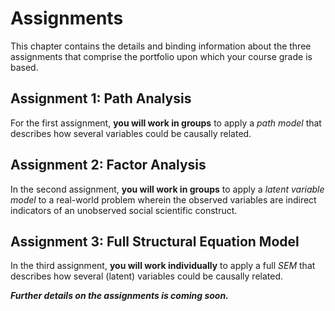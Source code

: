 # Assignments {-}

This chapter contains the details and binding information about the three 
assignments that comprise the portfolio upon which your course grade is based.

<!------------------------------------------------------------------------------

- For each assignment, you will use R to analyze some real-world data, and you 
will write up your results in a concise report.
    - The required components of these analyses/reports are delineated in the 
    following three sections.
    - You will submit this report via Blackboard.
- You will complete the first two assignments in your [Assignment Group][group].
- You will complete the third assignment individually.
- The first two assignments each contribute 25% of your course grade.
- The third assignment contributes 50% of your course grade.

<!----------------------------------------------------------------------------->

## Assignment 1: Path Analysis {-}

For the first assignment, **you will work in groups** to apply a *path model* 
that describes how several variables could be causally related. 

<!------------------------------------------------------------------------------

The components of the second assignment are described below.

1. Find a suitable dataset, and describe the data. **(250 words)**
    a. Data you have collected yourself (e.g., for a previous course)
    a. Open data (e.g., data provided with a published paper)
    a. The “Coping with COVID-19” dataset (if you can’t find anything else)
1. State the research question, and define the theoretical path model. 
**(200 words)**
    a. This model can be a re-analysis of a question that was originally 
    tested using regression or ANOVA in a published paper.
1. Translate your theoretical path model into `lavaan` syntax, and estimate the 
model.
    a. Include the code used to define and estimate your model as an appendix.
1. Explain your rationale for important modeling decisions. **(300 words)**
    a. Discuss the conceptual fit between your theory and your model.
    a. Evaluate the model assumptions.
    a. If applicable, discuss the differences and similarities between your
    path model and the regression or ANOVA results from the original paper.
    a. Discuss other important decisions that could have influence your results.
1. Report and interpret the results in APA style.
    a. Provide relevant output in a suitable format.
    a. Include measures of explained variance for the dependent variables.
1. Discuss the results. **(300 words)**
    a. Use your results to answer the research question.
    a. Consider the strengths and limitations of your analysis.

---

### Evaluation {-}

You can find a rubric delineating the evaluation criteria for each component of 
the second assignment [here](data/a2_rubric.pdf).

- See the [Grading](grading-1.html) section below for more information on how 
the component scores represented in the rubric are combined into an overall 
assignment grade.

---

### Submission {-}

Assignment 2 is due at 23:59 on Friday 28 October 2022

- Submit your report via the [Assignment 2][a2] portal on Blackboard.

<!----------------------------------------------------------------------------->

## Assignment 2: Factor Analysis {-}

In the second assignment, **you will work in groups** to apply a *latent variable 
model* to a real-world problem wherein the observed variables are indirect 
indicators of an unobserved social scientific construct. 

<!------------------------------------------------------------------------------

The components of the first assignment are described below.

1. Find a suitable dataset, and describe the data. **(150 words)**.
    a. Data you have collected yourself (e.g., for a previous course)
    a. Open data (e.g., data provided with a published paper)
    a. The “Coping with COVID-19” dataset (if you can’t find anything else)
1. State the research question, and define the theoretical latent variable 
model. **(150 words)**
    a. Be sure to clearly explicate all parts of your model.
    a. If you do an EFA, you won't have a single pre-defined model to describe.
        - Describe your analytic process.
        - Explicate all the settings you will use (e.g., items analyzed, 
        estimation method, rotation).
1. Translate your theoretical latent variable model into R code, and estimate 
the model.
    a. Include the code used to define and estimate your model as an appendix.
1. Explain your rationale for important modeling decisions. **(300 words)**
    a. Motivate your choice of latent variable model (i.e., EFA, CFA, PCA).
    a. Discuss assumptions.
    a. Discuss other important decisions that could have influence your results.
1. Report and interpret the results in APA style.
    a. Provide relevant output in a suitable format.
    a. Include measures of model fit, if applicable.
1. Discuss the results. **(300 words)**
    a. Use your results to answer the research question.
    a. Consider the strengths and limitations of your analysis.
     
---

### Evaluation {-}

You can find a rubric delineating the evaluation criteria for each component of 
the first assignment [here](data/a1_rubric.pdf).

- See the [Grading](grading-1.html) section below for more information on how 
the component scores represented in the rubric are combined into an overall 
assignment grade.

---

### Submission {-}

Assignment 1 is due at 23:59 on Friday 7 October 2022

- Submit your report via the [Assignment 1][a1] portal on Blackboard.

<!----------------------------------------------------------------------------->

## Assignment 3: Full Structural Equation Model {-}

In the third assignment, **you will work individually** to apply a full *SEM* 
that describes how several (latent) variables could be causally related. 

***Further details on the assignments is coming soon.***

<!------------------------------------------------------------------------------

The components of the third assignment are described below.

1. Find a suitable dataset, and describe the data. **(250 words)**
    a. Data you have collected yourself (e.g., for a previous course)
    a. Open data (e.g., data provided with a published paper)
    a. The “Coping with COVID-19” dataset (if you can’t find anything else)
1. State the research question, and define the theoretical SEM. 
**(300 words)**
    a. This model can be a re-analysis of a question that was originally tested 
    using regression or ANOVA in a published paper.
    a. The structural component of this model must include, at least, three
    variables.
    a. The model must include, at least, one latent variable.
1. Translate your theoretical SEM into `lavaan` syntax, and estimate the model.
    a. Include the code used to define and estimate your model as an appendix.
1. Explain your rationale for important modeling decisions. **(400 words)**
    a. Discuss the conceptual fit between your theory and your model.
    a. Evaluate the model assumptions.
    a. If applicable, discuss the differences and similarities between your path 
    model and the regression or ANOVA results from the original paper.
    a. Discuss other important decisions that could have influence your results.
1. Report and interpret the results in APA style.
    a. Provide relevant output in a suitable format.
    a. Include measures of model fit.
    a. Include measures of explained variance for the dependent variables.
1. Discuss the results. **(500 words)**
    a. Use your results to answer the research question.
    a. Consider the strengths and limitations of your analysis.

---

### Evaluation {-}

You can find a rubric delineating the evaluation criteria for each component of 
the third assignment [here](data/a3_rubric.pdf).

- See the [Grading](grading-1.html) section below for more information on how 
the component scores represented in the rubric are combined into an overall 
assignment grade.

---

### Submission {-}

Assignment 3 is due at 23:59 on Friday 11 November 2022

- Submit your report via the [Assignment 3][a3] portal on Blackboard.

<!------------------------------------------------------------------------------

## Data {-}

If you have your own data, that's great, and we strongly encourage you to use
those data for the projects. That being said, most students will not have their
own data. If you're one of the majority without data, you'll have to find an 
existing dataset to analyze (in case you were wondering, you won't have time to 
collect new data).

---

### Sources {-}

Those who need data can make use of one of the myriad publicly available 
datasets available online. Of course these datasets will vary widely in terms of 
their applicability to the project and the amount of work required to prepare 
the variables for analysis. 

The following links point to various sources of publicly available data.

- [Kaggle datasets](https://www.kaggle.com/datasets)
- [GSS Sata Explorer](https://gssdataexplorer.norc.org/) 
- [StatLine Open Data](https://www.cbs.nl/en-gb/our-services/open-data/)
- [Open Data from the Dutch Government](https://data.overheid.nl/)
- [Google Cloud Platform](https://console.cloud.google.com/marketplace/browse?filter=solution-type:dataset&_ga=2.82807711.826450092.1580463730-1425634986.1574932949)
- [Google dataset search](https://toolbox.google.com/datasetsearch) 

---

### Tips {-}

When searching for a suitable dataset, consider the following tips:

- It will take longer than you expect.
    - Start searching for data early.
    - Plan on devoting a good chunk of time to tracking down a useful dataset.
    - Realize that even after you find the data, you will also have to do a good 
    bit of cleaning to get the variables ready for analysis.
- Expect to be disappointed. 
    - You may find a dataset that looks good on paper but won't work for the 
    project (e.g., too much missing data, poor coverage for key relations, jenky 
    distributions, etc.).
        - You usually won't discover these issue until you've already downloaded 
        the data and started exploring/cleaning.
        - Make sure you check the actual data you've downloaded before you 
        declare success in your search.
- Keep the project requirements in mind when searching for data. 
    - You will need, at least, three interesting variables to model in some sort 
    of causal process (required for Assignment 3).
    - You will need, at least, one latent variable (required for Assignments 1 & 3).
        - To define a latent variable, you need multiple items (at least three) 
        measuring the same hypothetical construct.
        - In practice, these multiple indicators usually come from scales (e.g., 
        NEO-PI Big Five Personality Inventory, Beck Depression Inventory).
- If you find a dataset that looks suitable, but you want to confirm, send 
me ([Kyle](mailto:k.m.lang@uu.nl)) a link to the dataset, and I'll let you know 
if it will work for the assignments.
        
<!------------------------------------------------------------------------------

## Procedures {-}

---

### Formating {-}

- You must submit your assignment reports in PDF format.
- Each report should include a title page.
- The title page should include the following information:
    - The name of the assignment.
    - The names of all assignment authors (i.e., all group members for 
    Assignments 1 & 2, your name for Assignment 3).
    - The Assignment Group number (only for Assignments 1 & 2).
- You must include the code used to define and run your model(s) as an appendix.
    - Try to format the text in this appendix clearly.
    - Use a monospace font.
    
---

### Length {-}

In the preceding three sections, some line-items in the descriptions of the 
assignments concluded with a word count.

- These sections of your report must conform to the indicated word counts.
    - E.g., the *Data* section of Assignment 1 must contain no more that 150 
    words, and the *Discussion* section of Assignment 3 must contain no more 
    than 500 words.
- Include the word counts for these sections as part of the section heading 
(e.g., in parentheses following the section title).
    - You only need to include word counts for the sections for which a word 
    count is indicated above.
- In all other sections, you may use as many words as necessary to adequately 
explain yourself (though concision and parsimony are still encouraged).

Note that the assignments are **not** intended to be full-blown papers! You only 
get a few hundred words to describe your data, justify your theoretical model, 
and discuss the results. The focus should be on the definition of your model, 
how this model relates to theory (introduction), and what you have learned from 
your estimated model (discussion).

---

### Submission {-}

You will submit your reports through Blackboard.

- Each assignment has a corresponding item in the "Assignments" section of the 
BB page through which you will submit your reports.
- For Assignments 1 & 2, you may only submit one report per group.
    - Designate one group member to submit the report.
    - The grade for this submission will apply to all group members.
- If something goes wrong with the submission, or you notice a mistake (before 
the deadline) that you want to correct, you may upload a new version of your 
report. 
    - We will grade the final submitted version.
- The submissions will be screened with SafeAssign.

<!------------------------------------------------------------------------------

## Grading {-}

Each assignment comprises 6 components (i.e., the line-items labelled 1--6 in 
the assignment descriptions).

- Each of these 6 elements will be scored as:
    - Insufficient (0 points)
          - Sufficient (1 point)
    - Excellent (1.5 points)
- The grader may also choose to assign partial points for some sections.
- There is also one point awarded for satisfying the formatting and submission 
requirements.

The individual assignment grades will be computed as follows:

1. Sum the 6 component grades.
1. Add the formatting/submission score to the sum of the component grades.

So, given a full point for formatting/submission, we have the following landmarks:

- All components marked as *Insufficient* $\rightarrow$ Assignment Grade = 1
- All components marked as *Sufficient* $\rightarrow$ Assignment Grade = 7
- All components marked as *Excellent* $\rightarrow$ Assignment Grade = 10

The final course grade, $G_{course}$, will be computed as the weighted average of 
the three individual assignment grades, $G_{a1}$, $G_{a2}$, $G_{a3}$:

\[
G_{course} = 0.25 G_{a1} + 0.25 G_{a2} + 0.5 G_{a3}
\]

### Example Assignment {-}

You can find an example of a good submission (for Assignment 1) [here](data/a1_example.pdf).

This example is not perfect (no paper ever is), and several points could be 
improved. That being said, this submission exemplifies what we're looking for 
in your project reports. So, following the spirit of this example would earn you
a high grade.

<!------------------------------------------------------------------------------

## Rules {-}

---

### Resources {-}

For all three assignments, you may use any reference materials you like, 
including:

- All course materials
- The course GitBook
- Additional books and papers
- The internet

---

### Collaboration {-}

You will complete the first two assignments in groups.

- Although you will work in groups, your group may not work together with other 
groups.

You will complete the final assignment individually. 

- For this assignment, you may not work with anyone else.

For all three assignments, you are obligated to submit original work (i.e., work 
conducted for this course by you or your group). 

- Submitting an assignment that violates this condition constitutes fraud.
- Such cases of fraud will be addressed according to the 
[University's standard policy](https://students.uu.nl/en/practical-information/policies-and-procedures/fraud-and-plagiarism).

---

### Academic integrity {-}

Hopefully, you also feel a moral obligation to obey the rules. For this course, 
we have implemented an examination that allows you to showcase what you have 
learned in a more realistic way than a written exam would allow. 

- This assessment format spares you the stress of long exams (the two exams for 
this course used to be 4 hours each) and the attendant studying/cramming. 
- The assignments will also help you assess your ability to independently 
analyse data, which is important to know for your future courses and/or career.

However, this format also assumes that you complete the assignments in good 
faith. So, I simply ask that you hold up your end of the bargain, and submit 
your original work to show us what you’ve learned.

---

### Strict stuff {-}

By submitting your assignments (both group and individual), you confirm the 
following:

1. You have completed the assignment yourself (or with your group)
1. You are submitting work that you have written yourself (or with your group)
1. You are using your own UU credentials to submit the assignment
1. You have not had outside help that violates the conditions delineated above 
while completing the assignment

All assignments will be submitted via SafeAssign in Blackboard and, thereby, 
checked for plagiarism. If fraud or plagiarism is detected or suspected, we will 
inform the Board of Examiners in the usual manner. In the event of demonstrable 
fraud, the sanctions delineated in Article 5.15 of the 
[Education and Examination Regulations (EER)](https://students.uu.nl/en/fss/education-and-examination-regulations-eer)
will apply. 

<!----------------------------------------------------------------------------->

[a1]: https://uu.blackboard.com/webapps/assignment/uploadAssignment?content_id=_4261056_1&course_id=_141610_1
[a2]: https://uu.blackboard.com/webapps/assignment/uploadAssignment?content_id=_4294883_1&course_id=_141610_1
[a3]: https://uu.blackboard.com/webapps/assignment/uploadAssignment?content_id=_4261058_1&course_id=_141610_1
[group]: https://uu.blackboard.com/webapps/bb-group-mgmt-LEARN/execute/groupInventoryList?course_id=_141610_1
